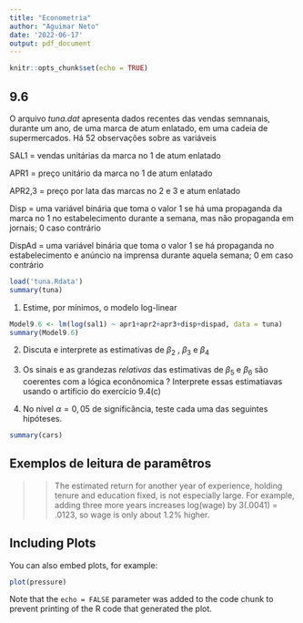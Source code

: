 ---
title: "Econometria"
author: "Aguimar Neto"
date: '2022-06-17'
output: pdf_document
---

```{r setup, include=FALSE}
knitr::opts_chunk$set(echo = TRUE)
```

## 9.6

O arquivo *tuna.dat* apresenta dados recentes das vendas semnanais, durante um ano, de uma marca de atum enlatado, em uma cadeia de supermercados. Há 52 observações sobre as variáveis

SAL1 = vendas unitárias da marca no 1 de atum enlatado

APR1 = preço unitário da marca no 1 de atum enlatado

APR2,3 = preço por lata das marcas no 2 e 3 e atum enlatado

Disp = uma variável binária que toma o valor 1 se há uma propaganda da marca no 1 no estabelecimento durante a semana, mas não propaganda em jornais; 0 caso contrário

DispAd = uma variável binária que toma o valor 1 se há propaganda no estabelecimento e anúncio na imprensa durante aquela semana; 0 em caso contrário

```{r tuna}
load('tuna.Rdata')
summary(tuna)
```

1.  Estime, por mínimos, o modelo log-linear

```{r model}
Model9.6 <- lm(log(sal1) ~ apr1+apr2+apr3+disp+dispad, data = tuna)
summary(Model9.6)

```

2.  Discuta e interprete as estimativas de $\beta_2$ , $\beta_3$ e $\beta_4$

3.  Os sinais e as grandezas *relativas* das estimativas de $\beta_5$ e $\beta_6$ são coerentes com a lógica econônomica ? Interprete essas estimatiavas usando o artifício do exercício 9.4(c)

4.  No nível $\alpha =0,05$ de significância, teste cada uma das seguintes hipóteses.

```{r cars}
summary(cars)
```

## Exemplos de leitura de paramêtros

> > The estimated return for another year of experience, holding tenure and education fixed, is not especially large. For example, adding three more years increases log(wage) by 3(.0041) = .0123, so wage is only about 1.2% higher.

## Including Plots

You can also embed plots, for example:

```{r pressure, echo=FALSE}
plot(pressure)
```

Note that the `echo = FALSE` parameter was added to the code chunk to prevent printing of the R code that generated the plot.
